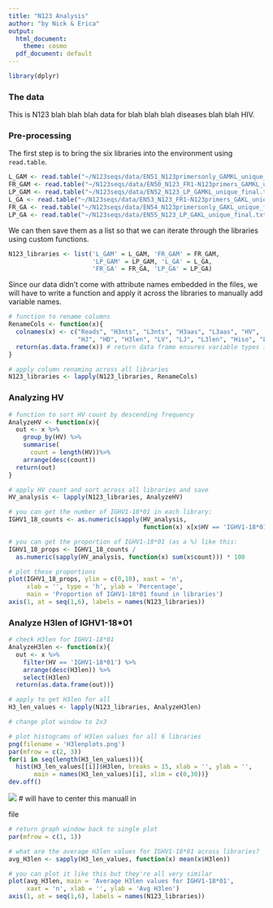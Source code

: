 ```yaml
---
title: "N123 Analysis"
author: "by Nick & Erica"
output:
  html_document:
    theme: cosmo
  pdf_document: default
---
```


```r
library(dplyr)
```

### The data
This is N123 blah blah blah data for blah blah blah diseases blah blah HIV.


### Pre-processing

The first step is to bring the six libraries into the environment using `read.table`.

```r
L_GAM <- read.table("~/N123seqs/data/EN51_N123primersonly_GAMKL_unique_final.txt")
FR_GAM <- read.table("~/N123seqs/data/EN50_N123_FR1-N123primers_GAMKL_unique_final.txt")
LP_GAM <- read.table("~/N123seqs/data/EN52_N123_LP_GAMKL_unique_final.txt")
L_GA <- read.table("~/N123seqs/data/EN53_N123_FR1-N123primers_GAKL_unique_final.txt")
FR_GA <- read.table("~/N123seqs/data/EN54_N123primersonly_GAKL_unique_final.txt")
LP_GA <- read.table("~/N123seqs/data/EN55_N123_LP_GAKL_unique_final.txt")
```

We can then save them as a list so that we can iterate through the libraries using custom functions.

```r
N123_libraries <- list('L_GAM' = L_GAM, 'FR_GAM' = FR_GAM,
                       'LP_GAM' = LP_GAM, 'L_GA' = L_GA,
                       'FR_GA' = FR_GA, 'LP_GA' = LP_GA)
```

Since our data didn't come with attribute names embedded in the files, we will have to write a function and apply it across the libraries to manually add variable names.

```r
# function to rename columns
RenameCols <- function(x){
  colnames(x) <- c("Reads", "H3nts", "L3nts", "H3aas", "L3aas", "HV",
                   "HJ", "HD", "H3len", "LV", "LJ", "L3len", "Hiso", "Liso")
  return(as.data.frame(x)) # return data frame ensures variable types intact
}

# apply column renaming across all libraries
N123_libraries <- lapply(N123_libraries, RenameCols)
```


### Analyzing HV

```r
# function to sort HV count by descending frequency 
AnalyzeHV <- function(x){
  out <- x %>%
    group_by(HV) %>%
    summarise(
      count = length(HV))%>%
    arrange(desc(count))
  return(out)
}
```

```r
# apply HV count and sort across all libraries and save
HV_analysis <- lapply(N123_libraries, AnalyzeHV)
```

```r
# you can get the number of IGHV1-18*01 in each library:
IGHV1_18_counts <- as.numeric(sapply(HV_analysis,
                                     function(x) x[x$HV == 'IGHV1-18*01', 2]))

# you can get the proportion of IGHV1-18*01 (as a %) like this:
IGHV1_18_props <- IGHV1_18_counts /
  as.numeric(sapply(HV_analysis, function(x) sum(x$count))) * 100

# plot these proportions
plot(IGHV1_18_props, ylim = c(0,10), xaxt = 'n',
     xlab = '', type = 'h', ylab = 'Percentage',
     main = 'Proportion of IGHV1-18*01 found in libraries')
axis(1, at = seq(1,6), labels = names(N123_libraries))
```


### Analyze H3len of IGHV1-18*01

```r
# check H3len for IGHV1-18*01
AnalyzeH3len <- function(x){
  out <- x %>%
    filter(HV == 'IGHV1-18*01') %>%
    arrange(desc(H3len)) %>%
    select(H3len)
  return(as.data.frame(out))}

# apply to get H3len for all 
H3_len_values <- lapply(N123_libraries, AnalyzeH3len)
```


```r
# change plot window to 2x3
```


```r
# plot histograms of H3len values for all 6 libraries
png(filename = 'H3lenplots.png')
par(mfrow = c(2, 3))
for(i in seq(length(H3_len_values))){
  hist(H3_len_values[[i]]$H3len, breaks = 15, xlab = '', ylab = '',
       main = names(H3_len_values)[i], xlim = c(0,30))}
dev.off()
```


![](H3lenplots.png)
# will have to center this manuall in <html> file


```r
# return graph window back to single plot
par(mfrow = c(1, 1))
```

```r
# what are the average H3len values for IGHV1-18*01 across libraries?
avg_H3len <- sapply(H3_len_values, function(x) mean(x$H3len))

# you can plot it like this but they're all very similar
plot(avg_H3len, main = 'Average H3len values for IGHV1-18*01',
     xaxt = 'n', xlab = '', ylab = 'Avg H3len')
axis(1, at = seq(1,6), labels = names(N123_libraries))
```





